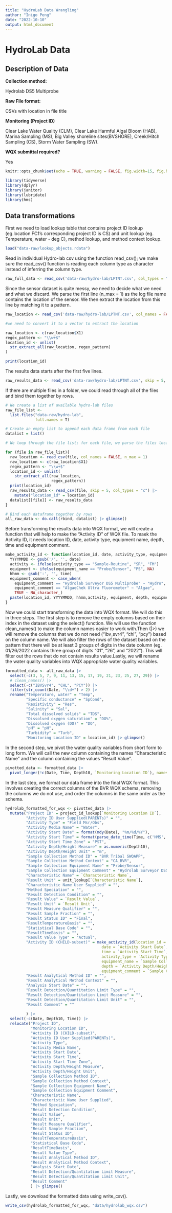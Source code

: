 ```yaml
---
title: "HydroLab Data Wrangling"
author: "Inigo Peng"
date: "2022-10-10"
output: html_document
---
```

# HydroLab Data
## Description of Data

**Collection method:**

Hydrolab DS5 Multiprobe

**Raw File format:**

CSVs with location in file title

**Monitoring (Project ID)**

Clear Lake Water Quality (CLM), Clear Lake Harmful Algal Bloom (HAB), Marina Sampling (MS), Big Valley shoreline sites(BVSHORE), Creek/Hitch Sampling (CS), Storm Water Sampling (SW).

**WQX submittal required?**

Yes

```r
knitr::opts_chunk$set(echo = TRUE, warning = FALSE, fig.width=15, fig.height=10)

library(tidyverse)
library(dplyr)
library(janitor)
library(lubridate)
library(hms)
```

## Data transformations

First we need to load lookup table that contains project ID lookup (eg.location FC1's corresponding project ID is CS) and unit lookup (eg. Temperature, water - deg C), method lookup, and method context lookup.
```r
load("data-raw/lookup_objects.rdata")
```

Read in individual Hydro-lab csv using the function read_csv(); we make sure the read_csv() function is reading each column type as character instead of inferring the column type.

```r
raw_full_data <- read_csv('data-raw/hydro-lab/LPTNT.csv', col_types = "c") |> glimpse()
```

Since the sensor dataset is quite messy, we need to decide what we need and what we discard. We parse the first line (n_max = 1) as the log file name contains the location of the sensor. We then extract the location from this line by matching it to a pattern. 
```r
raw_location <- read_csv('data-raw/hydro-lab/LPTNT.csv', col_names = FALSE, n_max = 1)

#we need to convert it to a vector to extract the location

raw_location <- c(raw_location$X1)
regex_pattern <- "\\w+$"
location_id <- unlist(
  str_extract_all(raw_location, regex_pattern)
)

print(location_id)
```

The results data starts after the first five lines.
```r
raw_results_data <- read_csv('data-raw/hydro-lab/LPTNT.csv', skip = 5, col_types = "c") |> glimpse()
```
If there are multiple files in a folder, we could read through all of the files and bind them together by rows.
```r
# We create a list of available hydro-lab files 
raw_file_list <-
  list.files("data-raw/hydro-lab",
             full.names = T) 

# Create an empty list to append each data frame from each file
datalist = list()

# We loop through the file list; for each file, we parse the files location and add it to the dataframe of each file.

for (file in raw_file_list){
  raw_location <- read_csv(file, col_names = FALSE, n_max = 1)
  raw_location <- c(raw_location$X1)
  regex_pattern <- "\\w+$"
  location_id <- unlist(
    str_extract_all(raw_location,
                    regex_pattern))
  print(location_id)
  raw_results_data <- read_csv(file, skip = 5, col_types = "c") |> 
    mutate("location_id" = location_id)
  datalist[[file]] <- raw_results_data
}

# Bind each dataframe together by rows
all_raw_data <- do.call(rbind, datalist) |> glimpse()
```
Before transforming the results data into WQX format, we will create a function that will help to make the "Activity ID" of WQX file. To maek the Activity ID, it needs location ID, date, activity type, equipment name, depth, time and equipment comment.

```r
make_activity_id <- function(location_id, date, activity_type, equipment_name, depth = NULL, time = NULL, equipment_comment = NULL) {
  YYYYMMDD <- gsub('/', '', date)
  activity <- ifelse(activity_type == "Sample-Routine", "SR", "FM")
  equipment <- ifelse(equipment_name == "Probe/Sensor", "PS", NA)
  hhmm <- gsub(':', '', time)
  equipment_comment <- case_when(
    equipment_comment == "Hydrolab Surveyor DS5 Multiprobe" ~ "Hydro",
    equipment_comment == "AlgaeChek Ultra Fluorometer" ~ "Algae", 
    TRUE ~ NA_character_)
  paste(location_id, YYYYMMDD, hhmm,activity, equipment, depth, equipment_comment, sep = ":")
}
```
Now we could start transforming the data into WQX format. We will do this in three steps. The first step is to remove the empty columns based on their index in the dataset using the select() function. We will use the function clean_names() to make the column names easier to work with.Then (|>) we will remove the columns that we do not need ("ibv_svr4", "chl", "pcy") based on the column name. We will also filter the rows of the dataset based on the pattern that there will be at least 3 groups of digits in the date column (eg. 01/26/2022 contains three group of digits "01", "26", and "2022"). This will filter out the rows that do not contain results value.Lastly, we  will rename the water quality variables into WQX appropriate water quality variables.
```r
formatted_data <- all_raw_data |> 
  select(-c(3, 5, 7, 9, 11, 13, 15, 17, 19, 21, 23, 25, 27, 29)) |> 
  # clean_names() |>
  select(-c("IBVSvr4", "CHL", "PCY")) |>
  filter(str_count(Date, "\\d+") > 2) |> 
  rename("Temperature, water" = "Temp",
         "Specific conductance" = "SpCond",
         "Resistivity" = "Res",
         "Salinity" = "Sal",
         "Total dissolved solids" = "TDS",
         "Dissolved oxygen saturation" = "DO%",
         "Dissolved oxygen (DO)" = "DO",
         "pH" = "pH",
         "Turbidity" = "Turb",
         "Monitoring Location ID" = location_id) |> glimpse()
```
 
In the second step, we pivot the water quality variables from short form to long form. We will call the new column containing the names "Characteristic Name" and the column containing the values "Result Value".

```r
pivotted_data <- formatted_data |> 
  pivot_longer(!c(Date, Time, Depth10, `Monitoring Location ID`), names_to = "Characteristic Name", "values_to" = "Result Value") |> glimpse()
```

In the last step, we format our data frame into the final WQX format. This involves creating the correct columns of the BVR WQX schema, removing the columns we do not use, and order the columns in the same order as the schema.
```r
hydrolab_formatted_for_wqx <- pivotted_data |> 
  mutate("Project ID" = project_id_lookup[`Monitoring Location ID`],
         "Activity ID User Supplied(PARENTs)" = "",
         "Activity Type" = "Field Msr/Obs",
         "Activity Media Name" = "Water",
         "Activity Start Date" = format(mdy(Date), "%m/%d/%Y"),
         "Activity Start Time" = format(parse_date_time(Time, c('HMS', 'HM')), "%H:%M"),
         "Activity Start Time Zone" = "PST",
         "Activity Depth/Height Measure" = as.numeric(Depth10),
         "Activity Depth/Height Unit" = "m",
         "Sample Collection Method ID" = "BVR Tribal SWQAPP",
         "Sample Collection Method Context" = "CA_BVR",
         "Sample Collection Equipment Name" = "Probe/Sensor",
         "Sample Collection Equipment Comment" = "Hydrolab Surveyor DS5 Multiprobe",
         "Characteristic Name" = `Characteristic Name`,
         "Result Unit" = unit_lookup[`Characteristic Name`],
         "Characteristic Name User Supplied" = "",
         "Method Speciation" = "",
         "Result Detection Condition" = "",
         "Result Value" = `Result Value`,
         "Result Unit" = `Result Unit`,
         "Result Measure Qualifier" = "",
         "Result Sample Fraction" = "",
         "Result Status ID" = "Final",
         "ResultTemperatureBasis" = "",
         "Statistical Base Code" = "",
         "ResultTimeBasis" = "",
         "Result Value Type" = "Actual",
         "Activity ID (CHILD-subset)" = make_activity_id(location_id = `Monitoring Location ID`,
                                          date = `Activity Start Date`,
                                          time = `Activity Start Time`,
                                          activity_type = `Activity Type`,
                                          equipment_name = `Sample Collection Equipment Name`,
                                          depth = `Activity Depth/Height Measure`,
                                          equipment_comment = `Sample Collection Equipment Comment`),
         "Result Analytical Method ID" = "",
         "Result Analytical Method Context" = "",
         "Analysis Start Date" = "",
         "Result Detection/Quantitation Limit Type" = "",
         "Result Detection/Quantitation Limit Measure" = "",
         "Result Detection/Quantitation Limit Unit" = "",
         "Result Comment" = ""
         
         ) |> 
  select(-c(Date, Depth10, Time)) |> 
  relocate("Project ID",
           "Monitoring Location ID",
           "Activity ID (CHILD-subset)",
           "Activity ID User Supplied(PARENTs)",
           "Activity Type",
           "Activity Media Name",
           "Activity Start Date",
           "Activity Start Time",
           "Activity Start Time Zone",
           "Activity Depth/Height Measure",
           "Activity Depth/Height Unit",
           "Sample Collection Method ID",
           "Sample Collection Method Context",
           "Sample Collection Equipment Name",
           "Sample Collection Equipment Comment",
           "Characteristic Name",
           "Characteristic Name User Supplied",
           "Method Speciation",
           "Result Detection Condition",
           "Result Value",
           "Result Unit",
           "Result Measure Qualifier",
           "Result Sample Fraction",
           "Result Status ID",
           "ResultTemperatureBasis",
           "Statistical Base Code",
           "ResultTimeBasis",
           "Result Value Type",
           "Result Analytical Method ID",
           "Result Analytical Method Context",
           "Analysis Start Date",
           "Result Detection/Quantitation Limit Measure",
           "Result Detection/Quantitation Limit Unit",
           "Result Comment"
           ) |> glimpse()
```

Lastly, we download the formatted data using write_csv().

```r
write_csv(hydrolab_formatted_for_wqx, "data/hydrolab_wqx.csv")
```







